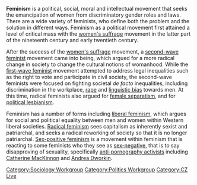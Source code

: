 {{subpages}}
'''Feminism''' is a political, social, moral and intellectual movement that seeks the emancipation of women from discriminatory gender roles and laws. There are a wide variety of feminists, who define both the problem and the solution in different ways. Feminism as a political movement first attained a level of critical mass with the [[women's suffrage]] movement in the latter part of the nineteenth century and early twentieth century.

After the success of the [[women's suffrage]] movement, a [[second-wave feminism|second-wave feminist]] movement came into being, which argued for a more radical change in society to change the cultural notions of womanhood. While the [[first-wave feminism|first-wave feminist]] movement attempted to address legal inequalities such as the right to vote and participate in civil society, the second-wave feminists were focused on fighting societal ''de facto'' inequalities, including discrimination in the workplace, [[rape]] and [[linguistic bias]] towards men. At this time, radical feminists also argued for [[female separatism]], and for [[political lesbianism]].

Feminism has a number of forms including [[liberal feminism]], which argues for social and political equality between men and women within Western liberal societies. [[Radical feminism]] sees capitalism as inherently sexist and patriarchal, and seeks a radical reworking of society so that it is no longer patriarchal. [[Sex-positive feminism]] is a movement within feminism that is reacting to some feminists who they see as [[sex-negative feminism|sex-negative]], that is to say disapproving of sexuality, specifically [[anti-pornography activism|anti-pornography activists]] including [[Catherine MacKinnon]] and [[Andrea Dworkin]].

[[Category:Sociology Workgroup]]
[[Category:Politics Workgroup]]
[[Category:CZ Live]]